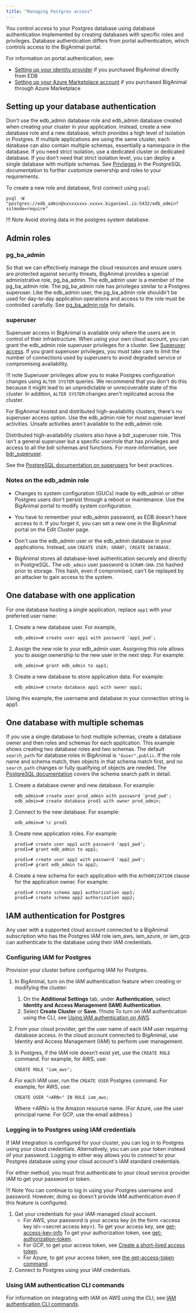 ```yaml
---
title: "Managing Postgres access"
---
```


You control access to your Postgres database using database authentication implemented by creating databases with specific roles and privileges. Database authentication differs from portal authentication, which controls access to the BigAnimal portal. 

For information on portal authentication, see:

- [Setting up your identity provider](/biganimal/latest/getting_started/identity_provider/) if you purchased BigAnimal directly from EDB
- [Setting up your Azure Marketplace account](/biganimal/latest/getting_started/02_azure_market_setup/) if you purchased BigAnimal through Azure Marketplace

## Setting up your database authentication
Don't use the edb_admin database role and edb_admin database created when creating your cluster in your application. Instead, create a new database role and a new database, which provides a high level of isolation in Postgres. If multiple applications are using the same cluster, each database can also contain multiple schemas, essentially a namespace in the database. If you need strict isolation, use a dedicated cluster or dedicated database. If you don't need that strict isolation level, you can deploy a single database with multiple schemas. See [Privileges](https://www.postgresql.org/docs/current/ddl-priv.html) in the PostgreSQL documentation to further customize ownership and roles to your requirements.

To create a new role and database, first connect using `psql`:

```shell
psql -W "postgres://edb_admin@xxxxxxxxx.xxxxx.biganimal.io:5432/edb_admin?sslmode=require"
```
!!! Note
    Avoid storing data in the postgres system database.

## Admin roles

### pg_ba_admin
So that we can effectively manage the cloud resources and ensure users are protected against security threats, BigAnimal provides a special administrative role, pg_ba_admin. The edb_admin user is a member of the pg_ba_admin role. The pg_ba_admin role has privileges similar to a Postgres superuser. Like the edb_admin user, the pg_ba_admin role shouldn't be used for day-to-day application operations and access to the role must be controlled carefully. See [pg_ba_admin role](pg_ba_admin) for details.

### superuser

Superuser access in BigAnimal is available only where the users are in control of their infrastructure. When using your own cloud account, you can grant the edb_admin role superuser privileges for a cluster. See [Superuser access](/biganimal/latest/getting_started/creating_a_cluster/#superuser-access). If you grant superuser privileges, you must take care to limit the number of connections used by superusers to avoid degraded service or compromising availability.

!!! note
    Superuser privileges allow you to make Postgres configuration changes using `ALTER SYSTEM` queries. We recommend that you don't do this because it might lead to an unpredictable or unrecoverable state of the cluster. In addition, `ALTER SYSTEM` changes aren't replicated across the cluster. 

For BigAnimal hosted and distributed high-availability clusters, there's no superuser access option. Use the edb_admin role for most superuser level activities. Unsafe activities aren't available to the edb_admin role.

Distributed high-availability clusters also have a bdr_superuser role. This isn't a general superuser but a specific user/role that has privileges and access to all the bdr schemas and functions. For more information, see [bdr_superuser](/pgd/latest/security/roles/).
  
See the [PostgreSQL documentation on superusers](https://www.postgresql.org/docs/current/role-attributes.html) for best practices. 

### Notes on the edb_admin role
  
- Changes to system configuration (GUCs) made by edb_admin or other Postgres users don't persist through a reboot or maintenance. Use the BigAnimal portal to modify system configuration.

-   You have to remember your edb_admin password, as EDB doesn't have access to it. If you forget it, you can set a new one in the BigAnimal portal on the Edit Cluster page.

-   Don't use the edb_admin user or the edb_admin database in your applications. Instead, use `CREATE USER; GRANT; CREATE DATABASE.`

-   BigAnimal stores all database-level authentication securely and directly in PostgreSQL. The `edb_admin` user password is `SCRAM-SHA-256` hashed prior to storage. This hash, even if compromised, can't be replayed by an attacker to gain access to the system.



## One database with one application

For one database hosting a single application, replace `app1` with your preferred user name:

1.  Create a new database user. For example,
    ```
    edb_admin=# create user app1 with password 'app1_pwd';
    ```

2.  Assign the new role to your edb_admin user. Assigning this role allows you to assign ownership to the new user in the next step. For example:
    ```
    edb_admin=# grant edb_admin to app1;
    ```

3.  Create a new database to store application data. For example:
    ```
    edb_admin=# create database app1 with owner app1;
    ```

Using this example, the username and database in your connection string is app1.

## One database with multiple schemas

If you use a single database to host multiple schemas, create a database owner and then roles and schemas for each application. This example shows creating two database roles and two schemas. The default `search_path` for database roles in BigAnimal is `"$user",public`. If the role name and schema match, then objects in that schema match first, and no `search_path` changes or fully qualifying of objects are needed. The [PostgreSQL documentation](https://www.postgresql.org/docs/current/ddl-schemas.html#DDL-SCHEMAS-PATH) covers the schema search path in detail.

1.  Create a database owner and new database. For example:
    ```
    edb_admin=# create user prod_admin with password 'prod_pwd';
    edb_admin=# create database prod1 with owner prod_admin;
    ```

2.  Connect to the new database. For example:
    ```
    edb_admin=# \c prod1
    ```

3.  Create new application roles. For example:

    ```
    prod1=# create user app1 with password 'app1_pwd';
    prod1=# grant edb_admin to app1;

    prod1=# create user app2 with password 'app2_pwd';
    prod1=# grant edb_admin to app2;
    ```

4.  Create a new schema for each application with the `AUTHORIZATION` clause for the application owner. For example:
    ```
    prod1=# create schema app1 authorization app1;
    prod1=# create schema app2 authorization app2;
    ```
## IAM authentication for Postgres

Any user with a supported cloud account connected to a BigAnimal subscription who has the Postgres IAM role iam_aws, iam_azure, or iam_gcp can authenticate to the database using their IAM credentials.

### Configuring IAM for Postgres

Provision your cluster before configuring IAM for Postgres.

1. In BigAnimal, turn on the IAM authentication feature when creating or modifying the cluster:
    1. On the **Additional Settings** tab, under **Authentication**, select **Identity and Access Management (IAM) Authentication**. 
    1. Select **Create Cluster** or **Save**.
    !!!note
    To turn on IAM authentication using the CLI, see [Using IAM authentication on AWS](/biganimal/latest/reference/cli/using_features/#iam-authentication-cli-commands).
1. From your cloud provider, get the user name of each IAM user requiring database access. In the cloud account connected to BigAnimal, use Identity and Access Management (IAM) to perform user management. 

1. In Postgres, if the IAM role doesn’t exist yet, use the `CREATE ROLE` command. For example, for AWS, use:

    ```
    CREATE ROLE "iam_aws";
    ```

1. For each IAM user, run the `CREATE USER` Postgres command. For example, for AWS, use:

    ```
    CREATE USER "<ARN>" IN ROLE iam_aws;
    ```

    Where &lt;ARN> is the Amazon resource name. (For Azure, use the user principal name. For GCP, use the email address.)

### Logging in to Postgres using IAM credentials

If IAM integration is configured for your cluster, you can log in to Postgres using your cloud credentials. Alternatively, you can use your token instead of your password. Logging in either way allows you to connect to your Postgres database using your cloud account's IAM standard credentials. 

For either method, you must first authenticate to your cloud service provider IAM to get your password or token.

!!! Note 
    You can continue to log in using your Postgres username and password. However, doing so doesn’t provide IAM authentication even if this feature is configured.

1. Get your credentials for your IAM-managed cloud account.
    - For AWS, your password is your access key (in the form &lt;access key id>:&lt;secret access key>). To get your access key, see [get-access-key-info](https://docs.aws.amazon.com/cli/latest/reference/sts/get-access-key-info.html) To get your authorization token, see [get-authorization-token](https://docs.aws.amazon.com/cli/latest/reference/ecr-public/get-authorization-token.html).
    - For GCP, to get your access token, see [Create a short-lived access token](https://cloud.google.com/iam/docs/create-short-lived-credentials-direct).
    - For Azure, to get your access token, see [the get-access-token command](https://learn.microsoft.com/en-us/cli/azure/account?view=azure-cli-latest#az-account-get-access-token()).
1. Connect to Postgres using your IAM credentials.

### Using IAM authentication CLI commands

For information on integrating with IAM on AWS using the CLI, see [IAM authentication CLI commands](/biganimal/latest/reference/cli/using_features/#iam-authentication-cli-commands).
